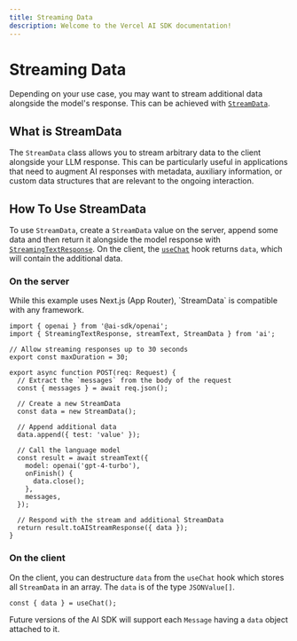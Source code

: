 ```yaml
---
title: Streaming Data
description: Welcome to the Vercel AI SDK documentation!
---
```


# Streaming Data

Depending on your use case, you may want to stream additional data alongside the model's response. This can be achieved with [`StreamData`](/docs/reference/stream-helpers/stream-data).

## What is StreamData

The `StreamData` class allows you to stream arbitrary data to the client alongside your LLM response. This can be particularly useful in applications that need to augment AI responses with metadata, auxiliary information, or custom data structures that are relevant to the ongoing interaction.

## How To Use StreamData

To use `StreamData`, create a `StreamData` value on the server, append some data and then return it alongside the model response with [`StreamingTextResponse`](/docs/reference/stream-helpers/streaming-text-response). On the client, the [`useChat`](/docs/reference/ai-sdk-ui/use-chat) hook returns `data`, which will contain the additional data.

### On the server

<Note>
  While this example uses Next.js (App Router), `StreamData` is compatible with
  any framework.
</Note>

```tsx
import { openai } from '@ai-sdk/openai';
import { StreamingTextResponse, streamText, StreamData } from 'ai';

// Allow streaming responses up to 30 seconds
export const maxDuration = 30;

export async function POST(req: Request) {
  // Extract the `messages` from the body of the request
  const { messages } = await req.json();

  // Create a new StreamData
  const data = new StreamData();

  // Append additional data
  data.append({ test: 'value' });

  // Call the language model
  const result = await streamText({
    model: openai('gpt-4-turbo'),
    onFinish() {
      data.close();
    },
    messages,
  });

  // Respond with the stream and additional StreamData
  return result.toAIStreamResponse({ data });
}
```

### On the client

On the client, you can destructure `data` from the `useChat` hook which stores all `StreamData` in an array. The `data` is of the type `JSONValue[]`.

```tsx
const { data } = useChat();
```

Future versions of the AI SDK will support each `Message` having a `data` object attached to it.
